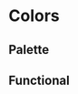 
<Meta title="Resources/Colors" />

# Colors

## Palette

<ColorPalette>
  <ColorItem
    title="Theme"
    colors={{
      $primary: '#f5e48e',
      $seondary: '#ebc699',
      $positive: '#59735b',
      $negative: '#a22c29',
    }}
  />
  <ColorItem
    title="Base"
    colors={{
      $white: '#ffffff',
      $black: '#000000',
    }}
  />
  <ColorItem
    title="Greyscale"
    colors={{
      '$grey-01': '#fafafa',
      '$grey-02': '#f5f5f5',
      '$grey-03': '#eeeeee',
      '$grey-04': '#e0e0e0',
      '$grey-05': '#bdbdbd',
      '$grey-06': '#9e9e9e',
      '$grey-07': '#757575',
      '$grey-08': '#616161',
      '$grey-09': '#424242',
      '$grey-10': '#212121',
    }}
  />
  <ColorItem
    title="Primary"
    colors={{
      '$primary-l2': '#f7e9a5',
      '$primary-l1': '#f6e79a',
      $primary: '#f5e48e',
      '$primary-d1': '#f2dc6b',
    }}
  />
  <ColorItem
    title="Secondary"
    colors={{
      '$secondary-l2': '#efd1ad',
      '$secondary-l1': '#edcca3',
      $secondary: '#ebc699',
      '$secondary-d1': '#e4b478',
    }}
  />
  <ColorItem
    title="Positive"
    colors={{
      '$positive-l2': '#759578',
      '$positive-l1': '#66856a',
      $positive: '#59735b',
      '$positive-d1': '#506853',
    }}
  />
  <ColorItem
    title="Negative"
    colors={{
      '$negative-l2': '#ce3e3b',
      '$negative-l1': '#bc312f',
      $negative: '#a22c29',
      '$negative-d1': '#932725',
    }}
  />
</ColorPalette>

## Functional

<ColorPalette>
  <ColorItem
    title="Dark"
    colors={{
      '$bd-dark': '#212121',
      '$bg-dark': '#424242',
      '$fg-dark': '#f5f5f5',
      '$bg-dark-active': '#616161',
      '$fg-dark-active': '#fafafa',
      '$bg-dark-disabled': '#212121',
      '$fg-dark-disabled': '#eeeeee',
    }}
  />
  <ColorItem
    title="Light"
    colors={{
      '$bd-dark': '#bdbdbd',
      '$bg-dark': '#e0e0e0',
      '$fg-dark': '#212121',
      '$bg-dark-active': '#eeeeee',
      '$fg-dark-active': '#424242',
      '$bg-dark-disabled': '#bdbdbd',
      '$fg-dark-disabled': '#000000',
    }}
  />
  <ColorItem
    title="Primary"
    colors={{
      '$bd-primary': '#f2dc6b',
      '$bg-primary': '#f5e48e',
      '$fg-primary': '#f5e48e',
      '$bg-primary-active': '#f6e79a',
      '$fg-primary-active': '#f6e79a',
      '$bg-primary-disabled': '#f2dc6b',
      '$fg-primary-disabled': '#f2dc6b',
    }}
  />
  <ColorItem
    title="Secondary"
    colors={{
      '$bd-secondary': '#e4b478',
      '$bg-secondary': '#ebc699',
      '$fg-secondary': '#ebc699',
      '$bg-secondary-active': '#edcca3',
      '$fg-secondary-active': '#edcca3',
      '$bg-secondary-disabled': '#e4b478',
      '$fg-secondary-disabled': '#e4b478',
    }}
  />
  <ColorItem
    title="Positive"
    colors={{
      '$bd-positive': '#506853',
      '$bg-positive': '#59735b',
      '$fg-positive': '#59735b',
      '$bg-positive-active': '#66856a',
      '$fg-positive-active': '#66856a',
      '$bg-positive-disabled': '#506853',
      '$fg-positive-disabled': '#506853',
    }}
  />
  <ColorItem
    title="Negative"
    colors={{
      '$bd-negative': '#932725',
      '$bg-negative': '#a22c29',
      '$fg-negative': '#a22c29',
      '$bg-negative-active': '#bc312f',
      '$fg-negative-active': '#bc312f',
      '$bg-negative-disabled': '#932725',
      '$fg-negative-disabled': '#932725',
    }}
  />
</ColorPalette>
